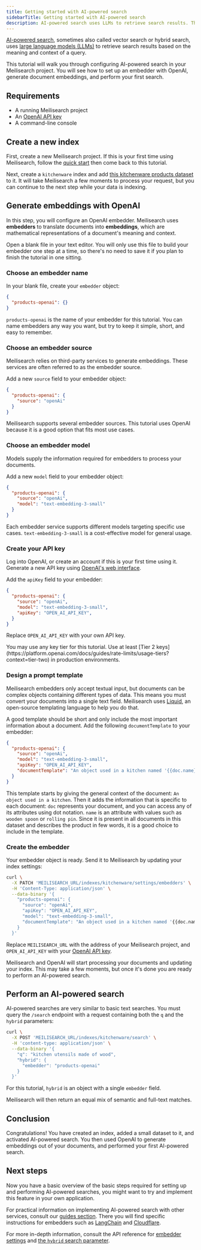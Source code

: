 ```yaml
---
title: Getting started with AI-powered search
sidebarTitle: Getting started with AI-powered search
description: AI-powered search uses LLMs to retrieve search results. This tutorial shows you how to configure an OpenAI embedder and perform your first search.
---
```


[AI-powered search](https://meilisearch.com/solutions/vector-search), sometimes also called vector search or hybrid search, uses [large language models (LLMs)](https://en.wikipedia.org/wiki/Large_language_model) to retrieve search results based on the meaning and context of a query.

This tutorial will walk you through configuring AI-powered search in your Meilisearch project. You will see how to set up an embedder with OpenAI, generate document embeddings, and perform your first search.

## Requirements

- A running Meilisearch project
- An [OpenAI API key](https://platform.openai.com/api-keys)
- A command-line console

## Create a new index

First, create a new Meilisearch project. If this is your first time using Meilisearch, follow the [quick start](/learn/getting_started/cloud_quick_start) then come back to this tutorial.

Next, create a `kitchenware` index and add [this kitchenware products dataset](/assets/datasets/kitchenware.json) to it. It will take Meilisearch a few moments to process your request, but you can continue to the next step while your data is indexing.

## Generate embeddings with OpenAI

In this step, you will configure an OpenAI embedder. Meilisearch uses **embedders** to translate documents into **embeddings**, which are mathematical representations of a document's meaning and context.

Open a blank file in your text editor. You will only use this file to build your embedder one step at a time, so there's no need to save it if you plan to finish the tutorial in one sitting.

### Choose an embedder name

In your blank file, create your `embedder` object:

```json
{
  "products-openai": {}
}
```

`products-openai` is the name of your embedder for this tutorial. You can name embedders any way you want, but try to keep it simple, short, and easy to remember.

### Choose an embedder source

Meilisearch relies on third-party services to generate embeddings. These services are often referred to as the embedder source.

Add a new `source` field to your embedder object:

```json
{
  "products-openai": {
    "source": "openAi"
  }
}
```

Meilisearch supports several embedder sources. This tutorial uses OpenAI because it is a good option that fits most use cases.

### Choose an embedder model

Models supply the information required for embedders to process your documents.

Add a new `model` field to your embedder object:

```json
{
  "products-openai": {
    "source": "openAi",
    "model": "text-embedding-3-small"
  }
}
```

Each embedder service supports different models targeting specific use cases. `text-embedding-3-small` is a cost-effective model for general usage.

### Create your API key

Log into OpenAI, or create an account if this is your first time using it. Generate a new API key using [OpenAI's web interface](https://platform.openai.com/api-keys).

Add the `apiKey` field to your embedder:

```json
{
  "products-openai": {
    "source": "openAi",
    "model": "text-embedding-3-small",
    "apiKey": "OPEN_AI_API_KEY",
  }
}
```

Replace `OPEN_AI_API_KEY` with your own API key.

<Tip>
You may use any key tier for this tutorial. Use at least [Tier 2 keys](https://platform.openai.com/docs/guides/rate-limits/usage-tiers?context=tier-two) in production environments.
</Tip>

### Design a prompt template

Meilisearch embedders only accept textual input, but documents can be complex objects containing different types of data. This means you must convert your documents into a single text field. Meilisearch uses [Liquid](https://shopify.github.io/liquid/basics/introduction/), an open-source templating language to help you do that.

A good template should be short and only include the most important information about a document. Add the following `documentTemplate` to your embedder:

```json
{
  "products-openai": {
    "source": "openAi",
    "model": "text-embedding-3-small",
    "apiKey": "OPEN_AI_API_KEY",
    "documentTemplate": "An object used in a kitchen named '{{doc.name}}'"
  }
}
```

This template starts by giving the general context of the document: `An object used in a kitchen`. Then it adds the information that is specific to each document: `doc` represents your document, and you can access any of its attributes using dot notation. `name` is an attribute with values such as `wooden spoon` or `rolling pin`. Since it is present in all documents in this dataset and describes the product in few words, it is a good choice to include in the template.

### Create the embedder

Your embedder object is ready. Send it to Meilisearch by updating your index settings:

```sh
curl \
  -X PATCH 'MEILISEARCH_URL/indexes/kitchenware/settings/embedders' \
  -H 'Content-Type: application/json' \
  --data-binary '{
    "products-openai": {
      "source": "openAi",
      "apiKey": "OPEN_AI_API_KEY",
      "model": "text-embedding-3-small",
      "documentTemplate": "An object used in a kitchen named '{{doc.name}}'"
    }
  }'
```

Replace `MEILISEARCH_URL` with the address of your Meilisearch project, and `OPEN_AI_API_KEY` with your [OpenAI API key](https://platform.openai.com/api-keys).

Meilisearch and OpenAI will start processing your documents and updating your index. This may take a few moments, but once it's done you are ready to perform an AI-powered search.

## Perform an AI-powered search

AI-powered searches are very similar to basic text searches. You must query the `/search` endpoint with a request containing both the `q` and the `hybrid` parameters:

```sh
curl \
  -X POST 'MEILISEARCH_URL/indexes/kitchenware/search' \
  -H 'content-type: application/json' \
  --data-binary '{
    "q": "kitchen utensils made of wood",
    "hybrid": {
      "embedder": "products-openai"
    }
  }'
```

For this tutorial, `hybrid` is an object with a single `embedder` field.

Meilisearch will then return an equal mix of semantic and full-text matches.

## Conclusion

Congratulations! You have created an index, added a small dataset to it, and activated AI-powered search. You then used OpenAI to generate embeddings out of your documents, and performed your first AI-powered search.

## Next steps

Now you have a basic overview of the basic steps required for setting up and performing AI-powered searches, you might want to try and implement this feature in your own application.

For practical information on implementing AI-powered search with other services, consult our [guides section](/guides/ai/openai). There you will find specific instructions for embedders such as [LangChain](/guides/ai/langchain) and [Cloudflare](/guides/ai/cloudflare).

For more in-depth information, consult the API reference for [embedder settings](/reference/api/settings#embedders) and [the `hybrid` search parameter](/reference/api/search#hybrid-search).
